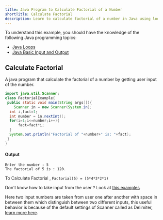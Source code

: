 ```yaml
---
title: Java Program to Calculate Factorial of a Number
shortTitle: Calculate Factorial
description: Learn to calculate factorial of a number in Java using loops and recursion. Complete program with examples showing both iterative and recursive approaches.
---
```


To understand this example, you should have the knowledge of the following Java programming topics:

- [Java Loops](/docs/for-loop)
- [Java Basic Input and Output](/docs/basic-input-output)

## Calculate Factorial

A java program that calculate the factorial of a number by getting user input of the number.

```java
import java.util.Scanner;
class FactorialExample{
 public static void main(String args[]){
    Scanner in = new Scanner(System.in);
  int i,fact=1;
  int number = in.nextInt();
  for(i=1;i<=number;i++){
      fact=fact*i;
  }
  System.out.println("Factorial of "+number+" is: "+fact);
 }
}
```

#### Output

```plaintext
Enter the number : 5
The factorial of 5 is : 120.
```

To Calculate Factorial ,
`Factorial(5) = (5*4*3*2*1)`

<Callout>

Don't know how to take input from the user ? Look at [this examples](/docs/basic-input-output#java-input)

Here two input numbers are taken from user one after another with space in between them which distinguish between two different inputs, this useful behavior is because of the default settings of Scanner called as Delimiter, [learn more here](https://www.javatpoint.com/post/java-scanner-delimiter-method).

</Callout>
